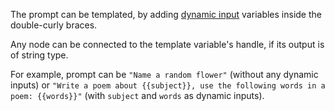 The prompt can be templated, by adding [dynamic input](/pipeline/working-with-nodes#dynamic-inputs) variables inside the double-curly braces.

Any node can be connected to the template variable's handle, if its output is of string type.

For example, prompt can be `"Name a random flower"` (without any dynamic inputs) or `"Write a poem about {{subject}}, use the following words in a poem: {{words}}"` (with `subject` and `words` as dynamic inputs).

